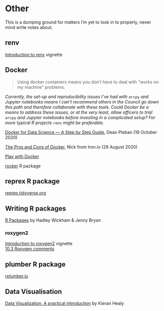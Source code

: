 # Other {#other}

This is a dumping ground for matters I'm yet to look in to properly, never mind write notes about.

## renv

[Introduction to renv](https://rstudio.github.io/renv/articles/renv.html) vignette

## Docker {#docker}

> Using docker containers means you don't have to deal with "works on my machine" problems.

*Currently, the set-up and reproducibility issues I've had with* `arcpy` *and Jupyter notebooks means I can't recommend others in the Council go down this path and therefore collaborate with these tools. Could Docker be a means to address these issues, or at the very least, allow officers to trial* `arcpy` *and Jupyter notebooks before investing in a complicated setup? For more typical R projects* `renv` *might be preferable.*

[Docker for Data Science --- A Step by Step Guide](https://towardsdatascience.com/docker-for-data-science-a-step-by-step-guide-1e5f7f3baf8e), Dean Pleban (18 October 2020)

[The Pros and Cons of Docker](https://blog.iron.io/docker-containers-the-pros-and-cons-of-docker/), Nick from Iron.io (28 August 2020)

[Play with Docker](https://www.docker.com/play-with-docker)

[rocker](https://github.com/rocker-org/rocker) R package

## reprex R package
[reprex.tidyverse.org](https://reprex.tidyverse.org/)

## Writing R packages

[R Packages](https://r-pkgs.org/index.html) by Hadley Wickham & Jenny Bryan

### roxygen2

[Introduction to roxygen2](https://cran.r-project.org/web/packages/roxygen2/vignettes/roxygen2.html) vignette  
[10.3 Roxygen comments](https://r-pkgs.org/man.html#roxygen-comments)  

## plumber R package

[rplumber.io](https://www.rplumber.io/)

## Data Visualisation  

[Data Visualization, A practical introduction](https://socviz.co/index.html) by Kieran Healy